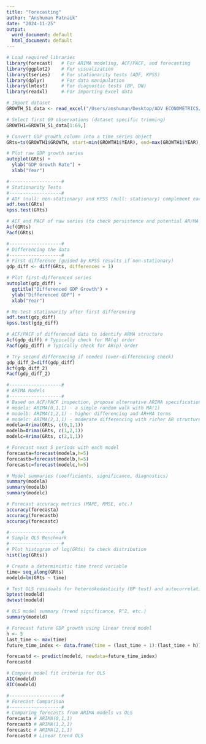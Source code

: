 ```yaml
---
title: "Forecasting"
author: "Anshuman Patnaik"
date: "2024-11-25"
output:
  word_document: default
  html_document: default
---
```

```r
# Load required libraries
library(forecast)   # For ARIMA modeling, ACF/PACF, and forecasting
library(ggplot2)    # For visualization
library(tseries)    # For stationarity tests (ADF, KPSS)
library(dplyr)      # For data manipulation
library(lmtest)     # For diagnostic tests (BP, DW)
library(readxl)     # For importing Excel data

# Import dataset
GROWTH_51_data <- read_excel("/Users/anshuman/Desktop/ADV ECONOMETRICS/GROWTH 51 data.xls")

# Select first 69 observations (dataset specific trimming)
GROWTH1=GROWTH_51_data[1:69,]

# Convert GDP growth column into a time series object
GRts=ts(GROWTH1$GROWTH, start=min(GROWTH1$YEAR), end=max(GROWTH1$YEAR), frequency=1)

# Plot raw GDP growth series
autoplot(GRts) + 
  ylab("GDP Growth Rate") +
  xlab("Year")

#-------------------#
# Stationarity Tests
#-------------------#
# ADF (null: non-stationary) and KPSS (null: stationary) complement each other
adf.test(GRts)
kpss.test(GRts)

# ACF and PACF of raw series (to check persistence and potential AR/MA structure)
Acf(GRts)
Pacf(GRts)

#-------------------#
# Differencing the data
#-------------------#
# First difference (guided by KPSS results if non-stationary)
gdp_diff <- diff(GRts, differences = 1)

# Plot first-differenced series
autoplot(gdp_diff) + 
  ggtitle("Differenced GDP Growth") +
  ylab("Differenced GDP") +
  xlab("Year")

# Re-test stationarity after first differencing
adf.test(gdp_diff)
kpss.test(gdp_diff)

# ACF/PACF of differenced data to identify ARMA structure
Acf(gdp_diff) # Typically check for MA(q) order
Pacf(gdp_diff) # Typically check for AR(p) order

# Try second differencing if needed (over-differencing check)
gdp_diff_2=diff(gdp_diff)
Acf(gdp_diff_2)
Pacf(gdp_diff_2)

#-------------------#
# ARIMA Models
#-------------------#
# Based on ACF/PACF inspection, propose alternative ARIMA specifications
# modela: ARIMA(0,1,1) - a simple random walk with MA(1)
# modelb: ARIMA(1,2,1) - higher differencing and AR+MA terms
# modelc: ARIMA(2,1,1) - moderate differencing with richer AR structure
modela=Arima(GRts, c(0,1,1))
modelb=Arima(GRts, c(1,2,1))
modelc=Arima(GRts, c(2,1,1))

# Forecast next 5 periods with each model
forecasta=forecast(modela,h=5)
forecastb=forecast(modelb,h=5)
forecastc=forecast(modelc,h=5)

# Model summaries (coefficients, significance, diagnostics)
summary(modela)
summary(modelb)
summary(modelc)

# Forecast accuracy metrics (MAPE, RMSE, etc.)
accuracy(forecasta)
accuracy(forecastb)
accuracy(forecastc)

#-------------------#
# Simple OLS Benchmark
#-------------------#
# Plot histogram of log(GRts) to check distribution
hist(log(GRts))

# Create a deterministic time trend variable
time= seq_along(GRts) 
modeld=lm(GRts ~ time)

# Test OLS residuals for heteroskedasticity (BP test) and autocorrelation (DW test)
bptest(modeld)
dwtest(modeld)

# OLS model summary (trend significance, R^2, etc.)
summary(modeld)

# Forecast future GDP growth using linear trend model
h <- 5
last_time <- max(time)
future_time_index <- data.frame(time = (last_time + 1):(last_time + h))

forecastd <- predict(modeld, newdata=future_time_index)
forecastd

# Compare model fit criteria for OLS
AIC(modeld)
BIC(modeld)

#-------------------#
# Forecast Comparison
#-------------------#
# Comparing forecasts from ARIMA models vs OLS
forecasta # ARIMA(0,1,1)
forecastb # ARIMA(1,2,1)
forecastc # ARIMA(2,1,1)
forecastd # Linear trend OLS
```




